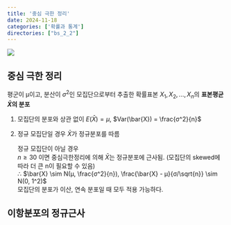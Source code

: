 ```yaml
---
title: '중심 극한 정리'
date: 2024-11-18
categories: ['확률과 통계']
directories: ["bs_2_2"]
---
```


![](/img/stat-thumb.jpg){.post-thumbnail}

## 중심 극한 정리

평군이 μ이고, 분산이 $σ^2$인 모집단으로부터 추출한 확률표본 $X_1, X_2, ..., X_n$의 **표본평균 $\bar{X}$의 분포**

1. 모집단의 분포와 상관 없이 $E(\bar{X}) = μ$, $Var(\bar{X}) = \frac{σ^2}{n}$
2. 정규 모집단일 경우 $\bar{X}$가 정규분포를 따름
   
   정규 모집단이 아닐 경우  
    $n \geq 30$ 이면 중심극한정리에 의해 $\bar{X}$는 정규분포에 근사됨. (모집단의 skewed에 따라 더 큰 n이 필요할 수 있음)  
    ∴ $\bar{X} \sim N(μ, \frac{σ^2}{n}), \frac{\bar{X} - μ}{σ/\sqrt{n}} \sim N(0, 1^2)$  
    모집단의 분포가 이산, 연속 분포일 때 모두 적용 가능하다.

## 이항분포의 정규근사
